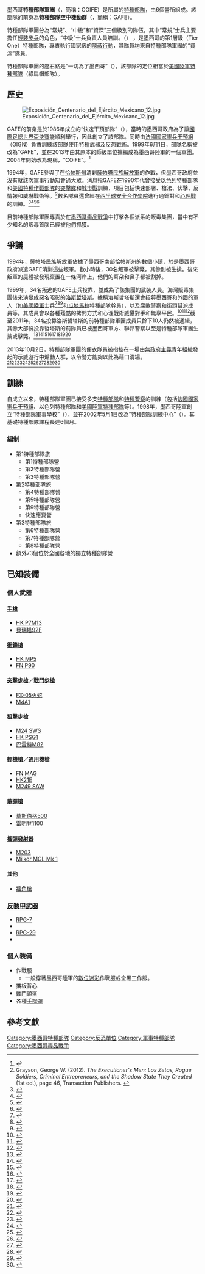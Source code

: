 {{NoteTA
|G1=Military
|G2=Firearms
|G3=Unit
|G4=Country
}}
{{Infobox military unit
| unit_name = 特種部隊軍團
| native_name = Cuerpo de Fuerzas Especiales de México
| image = Escudo del Cuerpo de Fuerzas Especiales del Ejército Mexicano.svg
| caption = 第5特種部隊營的徽章
| country = {{MEX}}
| type = [[特種部隊|特種部隊]]
| branch = {{tsl|en|Mexican Army|墨西哥陸軍}}
| dates = 1986年—
| command_structure = 
| size = 1個師（2個特種部隊旅、1個兩棲特種部隊旅、56個獨立營）
| current_commander = 機密
| garrison = 
| ceremonial_chief = 
| nickname = 
| motto = {{lang-es|''Todo por México''}}（一切為了墨西哥）
| colors = 
| march = 
| mascot = 
| battles = [[墨西哥毒品戰爭|墨西哥毒品戰爭]]
| notable_commanders = 機密
}}

墨西哥'''特種部隊軍團'''（{{lang-es|Cuerpo de Fuerzas Especiales}}，簡稱：COIFE）是{{tsl|en|Mexican Army|墨西哥陸軍}}所屬的[[特種部隊|特種部隊]]，由6個營所組成。該部隊的前身為'''特種部隊空中機動群'''（{{lang-es|Grupo Aeromóvil de Fuerzas Especiales}}，簡稱：GAFE）。

特種部隊軍團分為“常規”、“中級”和“資深”三個級別的隊伍，其中“常規”士兵主要擔任[[輕裝步兵|輕裝步兵]]的角色，“中級”士兵負責人員培訓。{{tsl|en|Fuerzas_Especiales_del_Alto_Mando|'''特種部隊高級司令部'''}}（{{lang-es|Fuerzas Especiales del Alto Mando}}） ，是墨西哥的第1層級（Tier One）特種部隊，專責執行國家級的[[隱蔽行動|隱蔽行動]]，其隊員均來自特種部隊軍團的“資深”隊員。

特種部隊軍團的座右鉻是“一切為了墨西哥”（{{lang-es|Todo por México}}），該部隊的定位相當於[[美國陸軍特種部隊|美國陸軍特種部隊]]（綠扁帽部隊）。

==歷史==
[[File:Exposición_Centenario_del_Ejército_Mexicano_12.jpg|left]]

GAFE的前身是於1986年成立的“快速干預部隊”（{{lang-es|Fuerza de Intervención Rápida}}），當時的墨西哥政府為了讓[[1986年國際足總世界盃決賽|國際足總世界盃決賽]]能順利舉行，因此創立了該部隊。同時由[[法國|法國]][[國家憲兵干預組|國家憲兵干預組]]（GIGN）負責訓練該部隊使用特種武器及反恐戰術。1999年6月1日，部隊名稱被改為“GAFE”，並在2013年由其原本的師級單位擴編成為墨西哥陸軍的一個軍團。2004年開始改為現稱，“COIFE”。<ref>{{cite web|url=http://www.unioncancun.mx/articulo/2014/05/06/seguridad/fuerzas-especiales-la-baja-en-gobierno-de-pena-nieto|title=Fuerzas Especiales, 'a la baja' en gobierno de Peña Nieto|first=UNIÓN CANCÚN, Redes de Información y Educación del Siglo XXI de EL UNIVERSAL y UNO|last=TV|date=2018-12-08|publisher=|access-date=2020-11-08|archive-date=2019-12-12|archive-url=https://web.archive.org/web/20191212034655/https://www.unioncancun.mx/articulo/2014/05/06/seguridad/fuerzas-especiales-la-baja-en-gobierno-de-pena-nieto|dead-url=no}}</ref>

1994年，GAFE參與了在[[恰帕斯州|恰帕斯州]]清剿[[薩帕塔民族解放軍|薩帕塔民族解放軍]]的作戰，但墨西哥政府並沒有就該次軍事行動知會過大眾。消息指GAFE在1990年代曾接受[[以色列|以色列]]特種部隊和[[美國特種作戰部隊|美國特種作戰部隊]]的[[突擊隊|突擊隊]]和[[城市戰|城市戰]]訓練，項目包括快速部署、槍法、伏擊、反情報和威嚇戰術等。<ref>Grayson, George W. (2012). ''The Executioner's Men: Los Zetas, Rogue Soldiers, Criminal Entrepreneurs, and the Shadow State They Created'' (1st ed.), page 46, Transaction Publishers. {{ISBN|9781412846172}}</ref>數名隊員還曾經在[[西半球安全合作學院|西半球安全合作學院]]進行過針對{{tsl|en|Enhanced interrogation techniques|進階拷問技巧}}和[[心理戰|心理戰]]的訓練。<ref>{{cite web|url=http://narcosphere.narconews.com/notebook/brenda-norrell/2008/10/us-created-monsters-zetas-and-kaibiles-death-squads|title=US created monsters: Zetas and Kaibiles death squads - the narcosphere|website=narcosphere.narconews.com|access-date=2014-03-10|archive-url=https://web.archive.org/web/20161224040235/http://narcosphere.narconews.com/notebook/brenda-norrell/2008/10/us-created-monsters-zetas-and-kaibiles-death-squads|archive-date=2016-12-24|url-status=dead}}</ref><ref>{{cite web|url=http://www.soaw.org/component/content/article/1/1994|title=U.S.-trained ex-soldiers form core of "Zetas" - SOA Watch: Close the School of the Americas|first=Nico|last=Udu-gama|website=www.soaw.org|access-date=2015-09-29|archive-url=https://web.archive.org/web/20170418211956/http://www.soaw.org/component/content/article/1/1994|archive-date=2017-04-18|url-status=dead}}</ref><ref>{{cite web|url=http://www.cronica.com.mx/notas/2004/158801.html|title=Los Zetas fueron entrenados por la Escuela de las Américas|website=www.cronica.com.mx|access-date=2020-11-08|archive-date=2021-02-25|archive-url=https://web.archive.org/web/20210225134251/http://www.cronica.com.mx/notas/2004/158801.html|dead-url=no}}</ref><ref>{{cite book|url=https://books.google.com/books?id=uj4aCgAAQBAJ&q=%22school+of+the+americas%22+%22enhanced+interrogation%22+%22psychological+warfare%22&pg=PA272|title=American Foreign Relations: Volume 2: Since 1895|first1=Thomas|last1=Paterson|first2=J. Garry|last2=Clifford|first3=Robert|last3=Brigham|first4=Michael|last4=Donoghue|first5=Kenneth|last5=Hagan|date=2014-01-01|publisher=Cengage Learning|isbn=9781285433332|via=Google Books}}</ref>

目前特種部隊軍團專責於在[[墨西哥毒品戰爭|墨西哥毒品戰爭]]中打擊各個派系的販毒集團，當中有不少知名的販毒首腦已經被他們抓獲。

==爭議==
1994年，薩帕塔民族解放軍佔據了墨西哥南部恰帕斯州的數個小鎮，於是墨西哥政府派遣GAFE清剿這些叛軍。數小時後，30名叛軍被擊斃，其餘則被生擒。後來叛軍的屍體被發現棄置在一條河岸上，他們的耳朵和鼻子都被割掉{{sfn|Grillo|2012|p=97}}。

1999年，34名叛逃的GAFE士兵投靠{{tsl|en|Gulf Cartel|海灣販毒集團}}，並成為了該集團的武裝人員。海灣販毒集團後來演變成惡名昭彰的[[洛斯哲塔斯|洛斯哲塔斯]]。據稱洛斯哲塔斯還會招募墨西哥和外國的軍人（如[[美國陸軍|美國陸軍]]士兵<ref>{{cite web|url=https://www.fbi.gov/sanantonio/press-releases/2013/former-u.s.-army-officer-hitman-sentenced-in-murder-for-hire-plot|title=FBI — Former U.S. Army Officer Hitman Sentenced in Murder-for-Hire Plot|work=FBI|accessdate=2014-12-26|archive-date=2016-05-29|archive-url=https://web.archive.org/web/20160529113047/https://www.fbi.gov/sanantonio/press-releases/2013/former-u.s.-army-officer-hitman-sentenced-in-murder-for-hire-plot/|dead-url=no}}</ref><ref>{{cite web|url=http://www.jornada.unam.mx/2013/08/02/politica/009n1pol|title=La Jornada: Cárteles mexicanos contratan soldados de EU como sicarios y capacitadores|first=DEMOS, Desarrollo de Medios, S.A. de|last=C.V.|publisher=|access-date=2020-11-08|archive-date=2017-11-08|archive-url=https://web.archive.org/web/20171108072525/http://www.jornada.unam.mx/2013/08/02/politica/009n1pol|dead-url=no}}</ref><ref>{{cite web|url=http://actualidad.rt.com/actualidad/view/102185-carteles-mexico-eeuu-soldados-asesinos|title=Los carteles mexicanos reclutan a militares de EE.UU. como sicarios|work=RT en Español|accessdate=2014-12-26|archive-date=2014-12-25|archive-url=https://web.archive.org/web/20141225152921/http://actualidad.rt.com/actualidad/view/102185-carteles-mexico-eeuu-soldados-asesinos|dead-url=no}}</ref>和[[瓜地馬拉|瓜地馬拉]]{{tsl|en|Kaibiles|凱比里斯}}特種部隊幹員），以及腐敗警察和街頭幫派成員等。其成員會以各種殘酷的拷問方式和心理戰術威懾對手和無辜平民。<ref>{{cite web|url=http://www.insightcrime.org/news-briefs/us-report-shows-zetas-corruption-of-guatemalas-special-forces|title=US Report Shows Zetas Corruption of Guatemala's Special Forces|author=James Bargent|publisher=|accessdate=2014-12-26|archive-date=2017-09-25|archive-url=https://web.archive.org/web/20170925172316/http://www.insightcrime.org/news-briefs/us-report-shows-zetas-corruption-of-guatemalas-special-forces|dead-url=no}}</ref><ref>{{cite web|url=http://narcosphere.narconews.com/notebook/brenda-norrell/2008/10/us-created-monsters-zetas-and-kaibiles-death-squads|title=US created monsters: Zetas and Kaibiles death squads|accessdate=2014-12-26|archive-url=https://web.archive.org/web/20161224040235/http://narcosphere.narconews.com/notebook/brenda-norrell/2008/10/us-created-monsters-zetas-and-kaibiles-death-squads|archive-date=2016-12-24|url-status=dead}}</ref><ref>{{cite web|url=http://www.borderlandbeat.com/2012/04/los-zetas-recruit-las-maras-in.html|title=Borderland Beat: Los Zetas recruit Las Maras in Guatemala|author=badanov|publisher=|accessdate=2014-12-26|archive-date=2021-02-25|archive-url=https://web.archive.org/web/20210225083845/http://www.borderlandbeat.com/2012/04/los-zetas-recruit-las-maras-in.html|dead-url=no}}</ref>截至2011年，34名投靠洛斯哲塔斯的前特種部隊軍團成員只餘下10人仍然被通緝，其餘大部份投靠哲塔斯的前隊員已被墨西哥軍方、聯邦警察以至是特種部隊軍團生擒或擊斃。<ref>{{cite web|url=http://www.eluniversal.com.mx/nacion/186837.html|title=El Universal - - Diez ms, prfugos: indagatorias|date=2013-06-23|publisher=|accessdate=2014-12-26|archive-date=2011-07-07|archive-url=https://web.archive.org/web/20110707102439/http://www.eluniversal.com.mx/nacion/186837.html|dead-url=no}}</ref><ref>{{cite web|url=http://www.guardian.co.uk/world/2012/oct/09/zetas-boss-heriberto-lazcano-death-confirmed |title=WebCite query result |accessdate=2014-12-26 |url-status=dead |archiveurl=https://web.archive.org/web/20121011062348/http://www.guardian.co.uk/world/2012/oct/09/zetas-boss-heriberto-lazcano-death-confirmed |archivedate=2012-10-11 }}</ref><ref>{{cite web|url=http://www.oem.com.mx/esto/notas/n1000013.htm|title=Detienen a lugarteniente de Los Zetas|publisher=|accessdate=2014-12-26|archive-date=2014-08-08|archive-url=https://web.archive.org/web/20140808072911/http://www.oem.com.mx/esto/notas/n1000013.htm|dead-url=no}}</ref><ref>{{cite web|url=http://www.milenio.com/policia/Muere-enfrentamiento-segundo-mando-Zetas-Galdino-Mellado-Cruz-militares-Reynosa-Tamaulipas_0_297570454.html|title=Confirma Rubido muerte de 'El Z-9'|author=Milenio Digital|work=Milenio|accessdate=2014-12-26|archive-date=2014-05-16|archive-url=https://web.archive.org/web/20140516112756/http://www.milenio.com/policia/Muere-enfrentamiento-segundo-mando-Zetas-Galdino-Mellado-Cruz-militares-Reynosa-Tamaulipas_0_297570454.html|dead-url=no}}</ref><ref>{{cite web|url=http://www.eluniversal.com.mx/notas/725013.html|title=El Universal - - Capturan a secuestradores en Puebla|date=2013-06-12|publisher=|accessdate=2014-12-26|archive-date=2014-12-26|archive-url=https://web.archive.org/web/20141226211846/http://www.eluniversal.com.mx/notas/725013.html|dead-url=no}}</ref><ref>{{cite web|url=http://mexico.cnn.com/nacional/2011/12/13/el-lucky-dirigia-operaciones-de-los-zetas-en-10-entidades-del-pais|title='El Lucky' dirigía operaciones de 'Los Zetas' en 10 entidades del país - Nacional - CNNMéxico.com|date=2011-12-13|publisher=|accessdate=2014-12-26|archive-date=2016-03-04|archive-url=https://web.archive.org/web/20160304050741/http://mexico.cnn.com/nacional/2011/12/13/el-lucky-dirigia-operaciones-de-los-zetas-en-10-entidades-del-pais|dead-url=no}}</ref><ref>{{cite web|url=http://www.proceso.com.mx/?p=291149|title=La cacería de "El Lucky"|work=Proceso|accessdate=2014-12-26|archive-date=2015-09-30|archive-url=https://web.archive.org/web/20150930122901/http://www.proceso.com.mx/?p=291149|dead-url=no}}</ref><ref>{{cite web|url=http://www.milenio.com/policia/Dan-anos-carcel-lider-Zetas-Rogelio-Gonzalez-Pizana-Osiel-Cardenas-Lazca-Lazcano_0_230977152.html|title=Dan 16 años de cárcel a ex líder de 'Los Zetas'|author=Rubén Mosso|work=Milenio|accessdate=2014-12-26|archive-date=2017-08-21|archive-url=https://web.archive.org/web/20170821171210/http://www.milenio.com/policia/Dan-anos-carcel-lider-Zetas-Rogelio-Gonzalez-Pizana-Osiel-Cardenas-Lazca-Lazcano_0_230977152.html|dead-url=no}}</ref>

2013年10月2日，特種部隊軍團的便衣隊員被指控在一場由[[無政府主義|無政府主義]]青年組織發起的示威遊行中煽動人群，以令警方能夠以此為藉口清場。<ref>{{cite web|url=http://www.excelsior.com.mx/comunidad/2013/10/02/921528|title=Anarquistas y granaderos se enfrentan durante marcha del 2 de octubre|date=2013-10-02|publisher=|access-date=2020-11-08|archive-date=2020-11-18|archive-url=https://web.archive.org/web/20201118055840/https://www.excelsior.com.mx/comunidad/2013/10/02/921528|dead-url=no}}</ref><ref>{{cite web|url=http://www.excelsior.com.mx/comunidad/2013/10/02/921474|title=MINUTO A MINUTO: Marcha conmemorativa del 2 de octubre|date=2013-10-02|publisher=|access-date=2020-11-08|archive-date=2018-08-13|archive-url=https://web.archive.org/web/20180813075302/https://www.excelsior.com.mx/comunidad/2013/10/02/921474|dead-url=no}}</ref><ref>{{cite web|url=https://www.vice.com/es_mx/read/anarquistas-es-momento-para-la-radicalizacion|title=Anarquistas en México: "Es momento para la radicalización"|date=2015-02-12|publisher=|access-date=2020-11-08|archive-date=2016-09-22|archive-url=https://web.archive.org/web/20160922175758/http://www.vice.com/es_mx/read/anarquistas-es-momento-para-la-radicalizacion|dead-url=no}}</ref><ref>{{cite web|url=http://aristeguinoticias.com/0310/mexico/fotos-anarquistas-desatan-otra-vez-violencia-en-el-df/|title=Fotos: Anarquistas desatan, otra vez, violencia en el DF - Aristegui Noticias|website=aristeguinoticias.com|access-date=2020-11-08|archive-date=2016-03-05|archive-url=https://web.archive.org/web/20160305012609/http://aristeguinoticias.com/0310/mexico/fotos-anarquistas-desatan-otra-vez-violencia-en-el-df/|dead-url=no}}</ref><ref>{{cite web|url=http://www.animalpolitico.com/2013/10/marcha-del-2-de-octubre-la-violencia-va-al-alza/|title=Marcha del 2 de octubre: la violencia va al alza (crónica y videos) - Animal Político|website=www.animalpolitico.com|access-date=2020-11-08|archive-date=2021-03-05|archive-url=https://web.archive.org/web/20210305185549/https://www.animalpolitico.com/2013/10/marcha-del-2-de-octubre-la-violencia-va-al-alza/|dead-url=no}}</ref><ref>{{cite web|url=http://www.proceso.com.mx/?p=354371|title=En las redes sociales el 2 de octubre tampoco se olvidó - Proceso|date=2013-10-02|publisher=|access-date=2020-11-08|archive-date=2020-05-28|archive-url=https://web.archive.org/web/20200528215930/https://www.proceso.com.mx/354371/en-las-redes-sociales-el-2-de-octubre-no-se-olvido|dead-url=no}}</ref><ref>{{cite web|url=http://www.excelsior.com.mx/comunidad/2013/10/03/921685|title='Anarquistas' dan lista de detenidos durante marcha del 2 de octubre|date=2013-10-03|publisher=|access-date=2020-11-08|archive-date=2018-08-13|archive-url=https://web.archive.org/web/20180813075953/https://www.excelsior.com.mx/comunidad/2013/10/03/921685|dead-url=no}}</ref><ref>{{cite web|url=http://www.jornada.unam.mx/2013/10/03/politica/003n1pol|title=La Jornada: A 45 años del 2 de octubre, añejas demandas y violencia|first=DEMOS, Desarrollo de Medios, S.A. de|last=C.V.|publisher=|access-date=2020-11-08|archive-date=2017-09-24|archive-url=https://web.archive.org/web/20170924080543/http://www.jornada.unam.mx/2013/10/03/politica/003n1pol|dead-url=no}}</ref><ref>{{Cite web |url=http://www.sinembargo.mx/11-11-2013/807984 |title=Archived copy |access-date=2015-11-04 |archive-url=https://web.archive.org/web/20160305055846/http://www.sinembargo.mx/11-11-2013/807984 |archive-date=2016-03-05 |url-status=dead }}</ref><ref>{{cite web|url=http://aristeguinoticias.com/0310/mexico/videos-de-enfrentamientos-en-la-marcha-del-2-de-octubre/|title=8 videos de enfrentamientos en la marcha del 2 de octubre - Aristegui Noticias|website=aristeguinoticias.com|access-date=2020-11-08|archive-date=2014-01-22|archive-url=https://web.archive.org/web/20140122162903/http://aristeguinoticias.com/0310/mexico/videos-de-enfrentamientos-en-la-marcha-del-2-de-octubre/|dead-url=no}}</ref>

==訓練==
自成立以來，特種部隊軍團已接受多支[[特種部隊|特種部隊]]和[[特種警察|特種警察]]的訓練（包括[[法國|法國]][[國家憲兵干預組|國家憲兵干預組]]、以色列特種部隊和[[美國陸軍特種部隊|美國陸軍特種部隊]]等）。1998年，墨西哥陸軍創立“特種部隊軍事學校”（{{lang-es|Escuela Militar de Fuerzas Especiales}}），並在2002年5月1日改為“特種部隊訓練中心”（{{lang-es|Centro de Adiestramiento de Fuerzas Especiales}}）。其基礎特種部隊課程長達6個月。

===編制===
* 第1特種部隊旅
** 第1特種部隊營
** 第2特種部隊營
** 第3特種部隊營
* 第2特種部隊旅
** 第4特種部隊營
** 第5特種部隊營
** 第9特種部隊營
** 快速應變營
* 第3特種部隊旅
** 第6特種部隊營
** 第7特種部隊營
** 第8特種部隊營
* 額外73個位於全國各地的獨立特種部隊營

==已知裝備==

===個人武器===

====[[手槍|手槍]]====
* [[HK_P7手槍|HK P7M13]]
* [[貝瑞塔92手槍|貝瑞塔92F]]

====[[衝鋒槍|衝鋒槍]]====
* [[HK_MP5衝鋒槍|HK MP5]]
* [[FN_P90衝鋒槍|FN P90]]

====[[突擊步槍|突擊步槍]]／[[戰鬥步槍|戰鬥步槍]]====
* [[FX-05突擊步槍|FX-05火蛇]]
* [[M4卡賓槍|M4A1]]

====[[狙擊步槍|狙擊步槍]]====
* [[M24狙擊手武器系統|M24 SWS]]
* [[HK_PSG1狙擊步槍|HK PSG1]]
* [[巴雷特M82狙擊步槍|巴雷特M82]]

====[[輕機槍|輕機槍]]／[[通用機槍|通用機槍]]====
* [[FN_MAG通用機槍|FN MAG]]
* [[HK21通用機槍|HK21E]]
* [[M249班用自動武器|M249 SAW]]

====[[散彈槍|散彈槍]]====
* [[莫斯伯格500泵動式霰彈槍|莫斯伯格500]]
* [[雷明登1100半自動霰彈槍|雷明登1100]]

====[[榴彈發射器|榴彈發射器]]====
* [[M203榴彈發射器|M203]]
* [[米爾科姆轉輪連發式榴彈發射器|Milkor MGL Mk 1]]

====其他====
* [[牆角槍|牆角槍]]

===[[反裝甲武器|反裝甲武器]]===
* [[RPG-7|RPG-7]]
* {{tsl|en|B-300}}
* [[RPG-29|RPG-29]]
* {{tsl|en|RL-83 Blindicide|RL-83滅眼劑}}

===個人裝備===
* 作戰服
** 一般穿著墨西哥陸軍的[[數位迷彩|數位迷彩]]作戰服或全黑工作服。
* 攜板背心
* [[戰術頭盔|戰鬥頭盔]]
* 各種[[手榴彈|手榴彈]]

==參考文獻==
<references/>

[[Category:墨西哥特種部隊|Category:墨西哥特種部隊]]
[[Category:反恐單位|Category:反恐單位]]
[[Category:軍事特種部隊|Category:軍事特種部隊]]
[[Category:墨西哥毒品戰爭|Category:墨西哥毒品戰爭]]